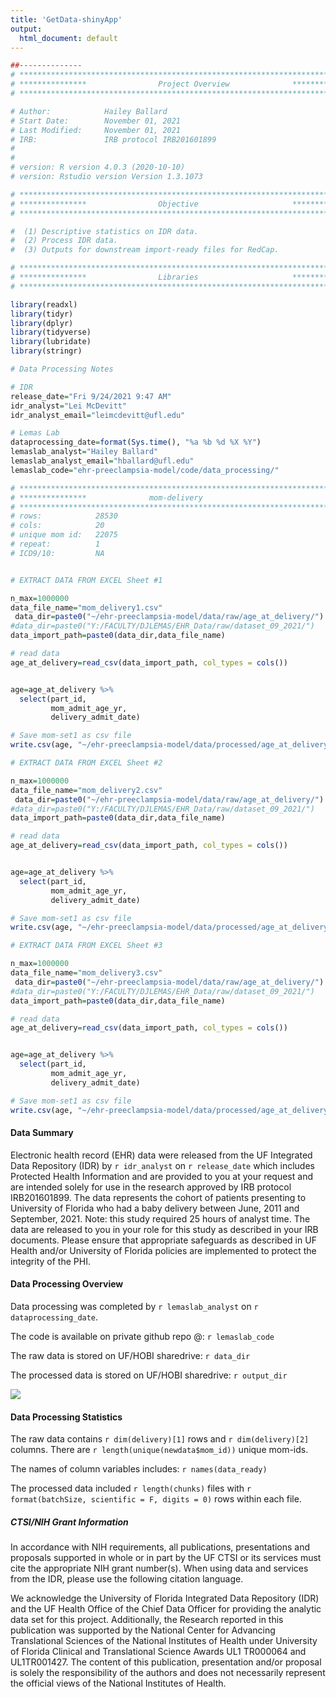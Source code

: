 ```yaml
---
title: 'GetData-shinyApp'
output:
  html_document: default
---
```


```r
##-------------- 
# **************************************************************************** #
# ***************                Project Overview              *************** #
# **************************************************************************** #

# Author:            Hailey Ballard 
# Start Date:        November 01, 2021 
# Last Modified:     November 01, 2021 
# IRB:               IRB protocol IRB201601899  
#                    
#
# version: R version 4.0.3 (2020-10-10)
# version: Rstudio version Version 1.3.1073 

# **************************************************************************** #
# ***************                Objective                     *************** #
# **************************************************************************** #

#  (1) Descriptive statistics on IDR data. 
#  (2) Process IDR data. 
#  (3) Outputs for downstream import-ready files for RedCap. 


```

```r

# **************************************************************************** #
# ***************                Libraries                     *************** #
# **************************************************************************** #

library(readxl)
library(tidyr)
library(dplyr)
library(tidyverse)
library(lubridate)
library(stringr)

```

```r
# Data Processing Notes

# IDR
release_date="Fri 9/24/2021 9:47 AM"
idr_analyst="Lei McDevitt"
idr_analyst_email="leimcdevitt@ufl.edu"

# Lemas Lab
dataprocessing_date=format(Sys.time(), "%a %b %d %X %Y")
lemaslab_analyst="Hailey Ballard"
lemaslab_analyst_email="hballard@ufl.edu"
lemaslab_code="ehr-preeclampsia-model/code/data_processing/"

```


```r

# **************************************************************************** #
# ***************              mom-delivery                                             
# **************************************************************************** #
# rows:            28530
# cols:            20 
# unique mom id:   22075
# repeat:          1
# ICD9/10:         NA


# EXTRACT DATA FROM EXCEL Sheet #1

n_max=1000000
data_file_name="mom_delivery1.csv"
 data_dir=paste0("~/ehr-preeclampsia-model/data/raw/age_at_delivery/")
#data_dir=paste0("Y:/FACULTY/DJLEMAS/EHR_Data/raw/dataset_09_2021/")
data_import_path=paste0(data_dir,data_file_name)

# read data
age_at_delivery=read_csv(data_import_path, col_types = cols()) 


age=age_at_delivery %>%
  select(part_id,
         mom_admit_age_yr,
         delivery_admit_date)

# Save mom-set1 as csv file
write.csv(age, "~/ehr-preeclampsia-model/data/processed/age_at_delivery/mom1.csv", row.names = FALSE)

# EXTRACT DATA FROM EXCEL Sheet #2

n_max=1000000
data_file_name="mom_delivery2.csv"
 data_dir=paste0("~/ehr-preeclampsia-model/data/raw/age_at_delivery/")
#data_dir=paste0("Y:/FACULTY/DJLEMAS/EHR_Data/raw/dataset_09_2021/")
data_import_path=paste0(data_dir,data_file_name)

# read data
age_at_delivery=read_csv(data_import_path, col_types = cols()) 


age=age_at_delivery %>%
  select(part_id,
         mom_admit_age_yr,
         delivery_admit_date)

# Save mom-set1 as csv file
write.csv(age, "~/ehr-preeclampsia-model/data/processed/age_at_delivery/mom2.csv", row.names = FALSE)

# EXTRACT DATA FROM EXCEL Sheet #3

n_max=1000000
data_file_name="mom_delivery3.csv"
 data_dir=paste0("~/ehr-preeclampsia-model/data/raw/age_at_delivery/")
#data_dir=paste0("Y:/FACULTY/DJLEMAS/EHR_Data/raw/dataset_09_2021/")
data_import_path=paste0(data_dir,data_file_name)

# read data
age_at_delivery=read_csv(data_import_path, col_types = cols()) 


age=age_at_delivery %>%
  select(part_id,
         mom_admit_age_yr,
         delivery_admit_date)

# Save mom-set1 as csv file
write.csv(age, "~/ehr-preeclampsia-model/data/processed/age_at_delivery/mom3.csv", row.names = FALSE)
```

#### __Data Summary__
Electronic health record (EHR) data were released from the UF Integrated Data Repository (IDR) by `r idr_analyst` on `r release_date` which includes Protected Health Information and are provided to you at your request and are intended solely for use in the research approved by IRB protocol IRB201601899. The data represents the cohort of patients presenting to University of Florida who had a baby delivery between June, 2011 and September, 2021. Note: this study required 25 hours of analyst time. The data are released to you in your role for this study as described in your IRB documents. Please ensure that appropriate safeguards as described in UF Health and/or University of Florida policies are implemented to protect the integrity of the PHI.

#### __Data Processing Overview__
Data processing was completed by `r lemaslab_analyst` on `r dataprocessing_date`. 

The code is available on private github repo @: `r lemaslab_code`

The raw data is stored on UF/HOBI sharedrive: `r data_dir`

The processed data is stored on UF/HOBI sharedrive: `r output_dir`

![](data_processing_workflow.png)

#### __Data Processing Statistics__

The raw data contains `r dim(delivery)[1]` rows and `r dim(delivery)[2]` columns. There are `r length(unique(newdata$mom_id))` unique mom-ids. 

The names of column variables includes: `r names(data_ready)`

The processed data included `r length(chunks)` files with `r format(batchSize, scientific = F, digits = 0)` rows within each file.

##### __CTSI/NIH Grant Information__

In accordance with NIH requirements, all publications, presentations and proposals supported in whole or in part by the UF CTSI or its services must cite the appropriate NIH grant number(s). When using data and services from the IDR, please use the following citation language.

We acknowledge the University of Florida Integrated Data Repository (IDR) and the UF Health Office of the Chief Data Officer for providing the analytic data set for this project. Additionally, the Research reported in this publication was supported by the National Center for Advancing Translational Sciences of the National Institutes of Health under University of Florida Clinical and Translational Science Awards UL1 TR000064 and UL1TR001427. The content of this publication, presentation and/or proposal is solely the responsibility of the authors and does not necessarily represent the official views of the National Institutes of Health.

